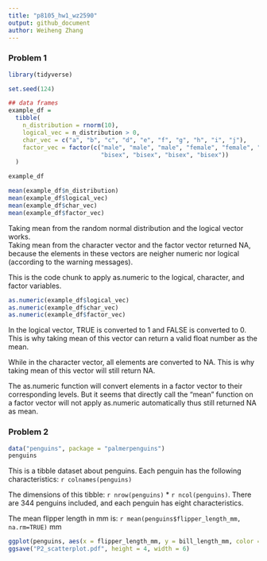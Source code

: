 ```yaml
---
title: "p8105_hw1_wz2590"
output: github_document
author: Weiheng Zhang
---
```




### Problem 1


```r
library(tidyverse)

set.seed(124)

## data frames
example_df = 
  tibble(
    n_distribution = rnorm(10),
    logical_vec = n_distribution > 0,
    char_vec = c("a", "b", "c", "d", "e", "f", "g", "h", "i", "j"),
    factor_vec = factor(c("male", "male", "male", "female", "female", "female", 
                          "bisex", "bisex", "bisex", "bisex"))
  )

example_df
```

```r
mean(example_df$n_distribution)
mean(example_df$logical_vec)
mean(example_df$char_vec)
mean(example_df$factor_vec)
```

Taking mean from the random normal distribution and the logical vector works.  
Taking mean from the character vector and the factor vector returned NA, because the elements in these vectors are neigher numeric nor logical (according to the warning messages).


This is the code chunk to apply as.numeric to the logical, character, and factor variables.
```r
as.numeric(example_df$logical_vec)
as.numeric(example_df$char_vec)
as.numeric(example_df$factor_vec)
```

In the logical vector, TRUE is converted to 1 and FALSE is converted to 0. This is why taking mean of this vector can return a valid float number as the mean.  
  
While in the character vector, all elements are converted to NA. This is why taking mean of this vector will still return NA.  
  
The as.numeric function will convert elements in a factor vector to their corresponding levels. But it seems that directly call the "mean" function on a factor vector will not apply as.numeric automatically thus still returned NA as mean.  

### Problem 2
```r
data("penguins", package = "palmerpenguins")
penguins
```

This is a tibble dataset about penguins. Each penguin has the following characteristics: `r colnames(penguins)`  

The dimensions of this tibble: `r nrow(penguins)` * `r ncol(penguins)`. There are 344 penguins included, and each penguin has eight characteristics.

The mean flipper length in mm is: `r mean(penguins$flipper_length_mm, na.rm=TRUE)` mm


```r
ggplot(penguins, aes(x = flipper_length_mm, y = bill_length_mm, color = species)) + geom_point()
ggsave("P2_scatterplot.pdf", height = 4, width = 6)
```


